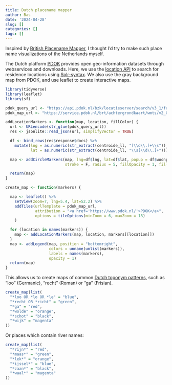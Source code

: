 ```yaml
---
title: Dutch placename mapper
author: Bas
date: '2024-04-28'
slug: []
categories: []
tags: []
---
```


Inspired by [British Placename Mapper](https://placenames.rtwilson.com), I thought I'd try to make such place name visualizations of the Netherlands myself.

The Dutch platform [PDOK](https://www.pdok.nl) provides open geo-information datasets through webservices and downloads. Here, we use the [location API](https://api.pdok.nl/bzk/locatieserver/search/v3_1/ui/) to search for residence locations using [Solr-syntax](https://solr.apache.org/guide/6_6/the-standard-query-parser.html#the-standard-query-parser). We also use the gray background map from PDOK, and use leaflet to create interactive maps.

```r
library(tidyverse)
library(leaflet)
library(sf)

pdok_query_url <- "https://api.pdok.nl/bzk/locatieserver/search/v3_1/free?q={location}&fq=type:woonplaats&fq=bron:BAG&fl=id woonplaatsnaam weergavenaam centroide_ll&df=woonplaatsnaam&rows=100"
pdok_map_url <- "https://service.pdok.nl/brt/achtergrondkaart/wmts/v2_0/grijs/EPSG:3857/{z}/{x}/{y}.png"

addLocationMarkers <- function(map, location, fillColor) {
  url <- URLencode(str_glue(pdok_query_url))
  res <- jsonlite::read_json(url, simplifyVector = TRUE)

  df <- bind_rows(res$response$docs) %>%
    mutate(lng = as.numeric(str_extract(centroide_ll, "[\\d\\.]+\\s")),
           lat = as.numeric(str_extract(centroide_ll, "\\s[\\d\\.]+")))

  map <- addCircleMarkers(map, lng=df$lng, lat=df$lat, popup = df$woonplaatsnaam,
                          stroke = F, radius = 5, fillOpacity = 1, fillColor = fillColor, color = fillColor)

  return(map)
}

create_map <- function(markers) {

  map <- leaflet() %>%
    setView(zoom=7, lng=5.4, lat=52.2) %>%
    addTiles(urlTemplate = pdok_map_url,
             attribution = "<a href='https://www.pdok.nl/'>PDOK</a>",
             options = tileOptions(minZoom = 6, maxZoom = 18)
    )

  for (location in names(markers)) {
    map <- addLocationMarkers(map, location, markers[[location]])
  }
  map <- addLegend(map, position = "bottomright",
                   colors = unname(unlist(markers)),
                   labels = names(markers),
                   opacity = 1)
  return(map)
}
```

This allows us to create maps of common [Dutch toponym patterns](https://nl.wikipedia.org/wiki/Toponiem), such as "loo" (Germanic), "recht" (Roman) or "ga" (Frisian).

```r
create_map(list(
  "*loo OR *lo OR *le" = "blue",
  "*recht OR *richt" = "green",
  "*ga" = "red",
  "*wolde" = "orange",
  "*schot" = "black",
  "*wijk" = "magenta"
))
```

Or places which contain river names:

```r
create_map(list(
  "*rijn*" = "red",
  "*maas*" = "green",
  "*lek*" = "orange",
  "*ijssel*" = "blue",
  "*zaan*" = "black",
  "*waal*" = "magenta"
))
```
